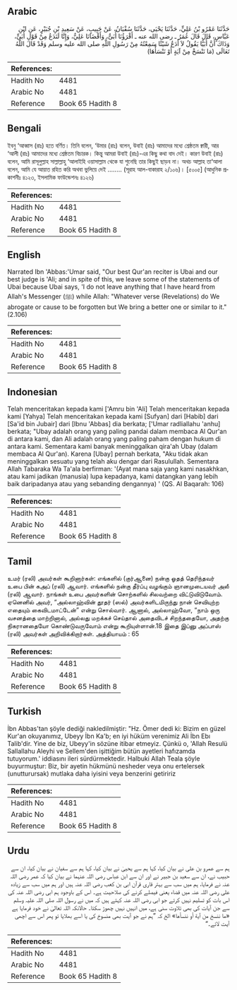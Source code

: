 ## Arabic


<div dir="rtl" lang="ar" style={{fontSize:'larger',backgroundColor:'#f8f9fa',padding:20}}>
حَدَّثَنَا عَمْرُو بْنُ عَلِيٍّ، حَدَّثَنَا يَحْيَى، حَدَّثَنَا سُفْيَانُ، عَنْ حَبِيبٍ، عَنْ سَعِيدِ بْنِ جُبَيْرٍ، عَنِ ابْنِ عَبَّاسٍ، قَالَ قَالَ عُمَرُ ـ رضى الله عنه ـ أَقْرَؤُنَا أُبَىٌّ، وَأَقْضَانَا عَلِيٌّ، وَإِنَّا لَنَدَعُ مِنْ قَوْلِ أُبَىٍّ، وَذَاكَ أَنَّ أُبَيًّا يَقُولُ لاَ أَدَعُ شَيْئًا سَمِعْتُهُ مِنْ رَسُولِ اللَّهِ صلى الله عليه وسلم وَقَدْ قَالَ اللَّهُ تَعَالَى ‏(‏مَا نَنْسَخْ مِنْ آيَةٍ أَوْ نَنْسَأْهَا‏)‏
</div>
<div style={{backgroundColor:'#f8f9fa',padding:20, marginBottom: 10}}><table> <thead> <tr> <th>References:</th> <th></th> </tr> </thead> <tbody><tr><td>Hadith No</td><td>4481</td></tr><tr><td>Arabic No</td><td>4481</td></tr><tr><td>Reference</td><td>Book 65 Hadith 8</td></tr></tbody></table></div>

## Bengali


<div dir="ltr" lang="bn" style={{fontSize:'larger',backgroundColor:'#f8f9fa',padding:20}}>
ইবনু ‘আব্বাস (রাঃ) হতে বর্ণিত। তিনি বলেন, ‘উমার (রাঃ) বলেন, উবাই (রাঃ) আমাদের মধ্যে শ্রেষ্ঠতম ক্বারী, আর ‘আলী (রাঃ) আমাদের মধ্যে শ্রেষ্ঠতম বিচারক। কিন্তু আমরা উবাই (রাঃ)-এর কিছু কথা বাদ দেই। কারণ উবাই (রাঃ) বলেন, আমি রাসূলুল্লাহ সাল্লাল্লাহু ‘আলাইহি ওয়াসাল্লাম থেকে যা শুনেছি তার কিছুই ছাড়ব না। অথচ আল্লাহ তা‘আলা বলেন, আমি যে আয়াত রহিত করি অথবা ভুলিয়ে দেই ........ (সূরাহ আল-বাকারাহ ২/১০৬)। [৫০০৫] (আধুনিক প্রকাশনীঃ ৪১২৩, ইসলামিক ফাউন্ডেশনঃ ৪১২৬)
</div>
<div style={{backgroundColor:'#f8f9fa',padding:20, marginBottom: 10}}><table> <thead> <tr> <th>References:</th> <th></th> </tr> </thead> <tbody><tr><td>Hadith No</td><td>4481</td></tr><tr><td>Arabic No</td><td>4481</td></tr><tr><td>Reference</td><td>Book 65 Hadith 8</td></tr></tbody></table></div>

## English


<div dir="ltr" lang="en" style={{fontSize:'larger',backgroundColor:'#f8f9fa',padding:20}}>
Narrated Ibn 'Abbas:'Umar said, "Our best Qur'an reciter is Ubai and our best judge is 'Ali; and in spite of this, we leave some of the statements of Ubai because Ubai says, 'I do not leave anything that I have heard from Allah's Messenger (ﷺ) while Allah: "Whatever verse (Revelations) do We abrogate or cause to be forgotten but We bring a better one or similar to it." (2.106)
</div>
<div style={{backgroundColor:'#f8f9fa',padding:20, marginBottom: 10}}><table> <thead> <tr> <th>References:</th> <th></th> </tr> </thead> <tbody><tr><td>Hadith No</td><td>4481</td></tr><tr><td>Arabic No</td><td>4481</td></tr><tr><td>Reference</td><td>Book 65 Hadith 8</td></tr></tbody></table></div>

## Indonesian


<div dir="ltr" lang="id" style={{fontSize:'larger',backgroundColor:'#f8f9fa',padding:20}}>
Telah menceritakan kepada kami ['Amru bin 'Ali] Telah menceritakan kepada kami [Yahya] Telah menceritakan kepada kami [Sufyan] dari [Habib] dari [Sa'id bin Jubair] dari [Ibnu 'Abbas] dia berkata; ['Umar radliallahu 'anhu] berkata; "Ubay adalah orang yang paling pandai dalam membaca Al Qur'an di antara kami, dan Ali adalah orang yang paling paham dengan hukum di antara kami. Sementara kami banyak meninggalkan qira'ah Ubay (dalam membaca Al Qur'an). Karena [Ubay] pernah berkata, "Aku tidak akan meninggalkan sesuatu yang telah aku dengar dari Rasulullah. Sementara Allah Tabaraka Wa Ta'ala berfirman: '(Ayat mana saja yang kami nasakhkan, atau kami jadikan (manusia) lupa kepadanya, kami datangkan yang lebih baik daripadanya atau yang sebanding dengannya) ' (QS. Al Baqarah: 106)
</div>
<div style={{backgroundColor:'#f8f9fa',padding:20, marginBottom: 10}}><table> <thead> <tr> <th>References:</th> <th></th> </tr> </thead> <tbody><tr><td>Hadith No</td><td>4481</td></tr><tr><td>Arabic No</td><td>4481</td></tr><tr><td>Reference</td><td>Book 65 Hadith 8</td></tr></tbody></table></div>

## Tamil


<div dir="ltr" lang="ta" style={{fontSize:'larger',backgroundColor:'#f8f9fa',padding:20}}>
உமர் (ரலி) அவர்கள் கூறினார்கள்: எங்களில் (குர்ஆனை) நன்கு ஓதத் தெரிந்தவர் உபை பின் கஅப் (ரலி) ஆவார். எங்களில் நன்கு தீர்ப்பு வழங்கும் ஞானமுடையவர் அலீ (ரலி) ஆவார். நாங்கள் உபை அவர்களின் சொற்களில் சிலவற்றை விட்டுவிடுவோம். ஏனெனில் அவர், “அல்லாஹ்வின் தூதர் (ஸல்) அவர்களிடமிருந்து நான் செவியுற்ற எதையும் கைவிடமாட்டேன்” என்று சொல்வார். ஆனால், அல்லாஹ்வோ, “நாம் ஒரு வசனத்தை மாற்றினால், அல்லது மறக்கச் செய்தால் அதைவிடச் சிறந்ததையோ, அதற்கு நிகரானதையோ கொண்டுவருவோம் என்று கூறியுள்ளான்.18 இதை இப்னு அப்பாஸ் (ரலி) அவர்கள் அறிவிக்கிறார்கள். அத்தியாயம் : 65
</div>
<div style={{backgroundColor:'#f8f9fa',padding:20, marginBottom: 10}}><table> <thead> <tr> <th>References:</th> <th></th> </tr> </thead> <tbody><tr><td>Hadith No</td><td>4481</td></tr><tr><td>Arabic No</td><td>4481</td></tr><tr><td>Reference</td><td>Book 65 Hadith 8</td></tr></tbody></table></div>

## Turkish


<div dir="ltr" lang="tr" style={{fontSize:'larger',backgroundColor:'#f8f9fa',padding:20}}>
İbn Abbas'tan şöyle dediği nakledilmiştir: "Hz. Ömer dedi ki: Bizim en güzel Kur'an okuyanımız, Ubeyy İbn Ka'b; en iyi hüküm verenimiz Ali İbn Ebı Talib'dir. Yine de biz, Ubeyy'in sözüne itibar etmeyiz. Çünkü o, 'Allah Resulü Sallallahu Aleyhi ve Sellem'den işittiğim bütün ayetleri hafızamda tutuyorum.' iddiasını ileri sürdürmektedir. Halbuki Allah Teala şöyle buyurmuştur: Biz, bir ayetin hükmünü nesheder veya onu ertelersek (unutturursak) mutlaka daha iyisini veya benzerini getiririz
</div>
<div style={{backgroundColor:'#f8f9fa',padding:20, marginBottom: 10}}><table> <thead> <tr> <th>References:</th> <th></th> </tr> </thead> <tbody><tr><td>Hadith No</td><td>4481</td></tr><tr><td>Arabic No</td><td>4481</td></tr><tr><td>Reference</td><td>Book 65 Hadith 8</td></tr></tbody></table></div>

## Urdu


<div dir="rtl" lang="ur" style={{fontSize:'larger',backgroundColor:'#f8f9fa',padding:20}}>
ہم سے عمرو بن علی نے بیان کیا، کہا ہم سے یحییٰ نے بیان کیا، کہا ہم سے سفیان نے بیان کیا، ان سے حبیب نے، ان سے سعید بن جبیر نے اور ان سے ابن عباس رضی اللہ عنہما نے بیان کیا کہ عمر رضی اللہ عنہ نے فرمایا، ہم میں سب سے بہتر قاری قرآن ابی بن کعب رضی اللہ عنہ ہیں اور ہم میں سب سے زیادہ علی رضی اللہ عنہ میں قضاء یعنی فیصلے کرنے کی صلاحیت ہے۔ اس کے باوجود ہم ابی رضی اللہ عنہ کی اس بات کو تسلیم نہیں کرتے جو ابی رضی اللہ عنہ کہتے ہیں کہ میں نے رسول اللہ صلی اللہ علیہ وسلم سے جن آیات کی بھی تلاوت سنی ہے، میں انہیں نہیں چھوڑ سکتا۔ حالانکہ اللہ تعالیٰ نے خود فرمایا ہے «ما ننسخ من آية أو ننسأها‏» الخ کہ ”ہم نے جو آیت بھی منسوخ کی یا اسے بھلایا تو پھر اس سے اچھی آیت لائے۔“
</div>
<div style={{backgroundColor:'#f8f9fa',padding:20, marginBottom: 10}}><table> <thead> <tr> <th>References:</th> <th></th> </tr> </thead> <tbody><tr><td>Hadith No</td><td>4481</td></tr><tr><td>Arabic No</td><td>4481</td></tr><tr><td>Reference</td><td>Book 65 Hadith 8</td></tr></tbody></table></div>